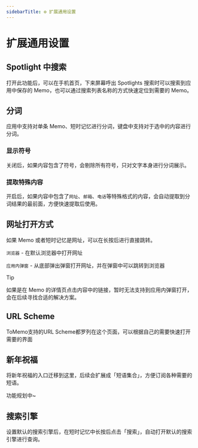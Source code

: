 ```yaml
---
sidebarTitle: ⚙️ 扩展通用设置
---
```


# 扩展通用设置

## Spotlight 中搜索

打开此功能后，可以在手机首页，下来屏幕呼出 Spotlights 搜索时可以搜索到应用中保存的 Memo，也可以通过搜索列表名称的方式快速定位到需要的 Memo。

## 分词

应用中支持对单条 Memo、短时记忆进行分词，键盘中支持对于选中的内容进行分词。

### 显示符号

关闭后，如果内容包含了符号，会剔除所有符号，只对文字本身进行分词展示。

### 提取特殊内容

开启后，如果内容中包含了`网址`、`邮箱`、`电话`等特殊格式的内容，会自动提取到分词结果的最前面，方便快速提取后使用。

## 网址打开方式

如果 Memo 或者短时记忆是网址，可以在长按后进行直接跳转。

`浏览器` - 在默认浏览器中打开网址

`应用内弹窗` - 从底部弹出弹窗打开网址，并在弹窗中可以跳转到浏览器

> [!TIP]
> 如果是在 Memo 的详情页点击内容中的链接，暂时无法支持到应用内弹窗打开，会在后续寻找合适的解决方案。
>

## URL Scheme

ToMemo支持的URL Scheme都罗列在这个页面，可以根据自己的需要快速打开需要的界面

## 新年祝福

将新年祝福的入口迁移到这里，后续会扩展成「短语集合」，方便订阅各种需要的短语。

功能规划中~

## 搜索引擎

设置默认的搜索引擎后，在短时记忆中长按后点击「搜索」，自动打开默认的搜索引擎进行查询。

